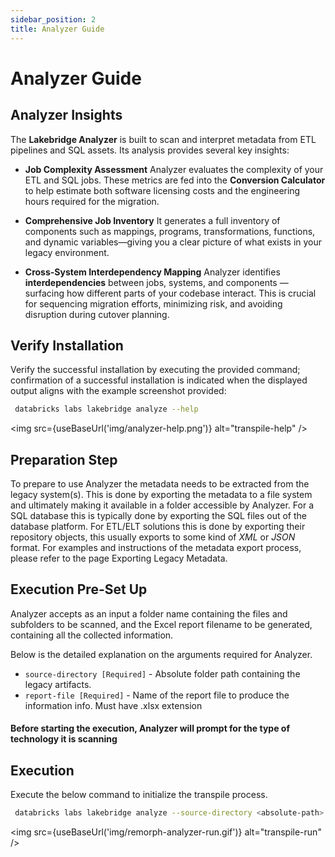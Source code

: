 ```yaml
---
sidebar_position: 2
title: Analyzer Guide
---
```


#  Analyzer Guide

## Analyzer Insights

The **Lakebridge Analyzer** is built to scan and interpret metadata from ETL pipelines and SQL assets. Its analysis provides several key insights:

- **Job Complexity Assessment**
Analyzer evaluates the complexity of your ETL and SQL jobs. These metrics are fed into the **Conversion Calculator** to help estimate both software licensing costs and the engineering hours required for the migration.

- **Comprehensive Job Inventory**
It generates a full inventory of components such as mappings, programs, transformations, functions, and dynamic variables—giving you a clear picture of what exists in your legacy environment.

- **Cross-System Interdependency Mapping**
Analyzer identifies **interdependencies** between jobs, systems, and components — surfacing how different parts of your codebase interact. This is crucial for sequencing migration efforts, minimizing risk, and avoiding disruption during cutover planning.



## Verify Installation
Verify the successful installation by executing the provided command; confirmation of a successful installation is indicated when the displayed output aligns with the example screenshot provided:
```bash
 databricks labs lakebridge analyze --help
 ```
<img src={useBaseUrl('img/analyzer-help.png')} alt="transpile-help" />

## Preparation Step
To prepare to use Analyzer the metadata needs to be extracted from the legacy system(s). This is done by exporting the metadata to a file system and ultimately making it available in a folder accessible by Analyzer. For a SQL database this is typically done by exporting the SQL files out of the database platform. For ETL/ELT solutions this is done by exporting their repository objects, this usually exports to some kind of *XML* or *JSON* format.
For examples and instructions of the metadata export process, please refer to the page Exporting Legacy Metadata.



## Execution Pre-Set Up
Analyzer accepts as an input a folder name containing the files and subfolders to be scanned, and the Excel report filename to be generated, containing all the collected information.

Below is the detailed explanation on the arguments required for Analyzer.
- `source-directory [Required]` - Absolute folder path containing the legacy artifacts.
- `report-file [Required]` - Name of the report file to produce the information info.  Must have .xlsx extension
#### Before starting the execution, Analyzer will prompt for the type of technology it is scanning

## Execution
Execute the below command to initialize the transpile process.
```bash
 databricks labs lakebridge analyze --source-directory <absolute-path> --report-file <absolute-path>
```

<img src={useBaseUrl('img/remorph-analyzer-run.gif')} alt="transpile-run" />
